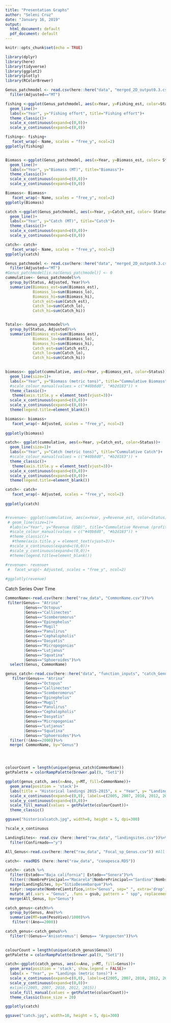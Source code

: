 ```yaml
---
title: "Presentation Graphs"
author: "Seleni Cruz"
date: "January 16, 2019"
output:
  html_document: default
  pdf_document: default
---
```


```r
knitr::opts_chunk$set(echo = TRUE)
```

```r
library(dplyr)
library(here)
library(tidyverse)
library(ggplot2)
library(plotly)
library(RColorBrewer)
```


```r
Genus_patchmodel <- read.csv(here::here("data", "merged_2D_output0.3.csv"))%>%
  filter(Adjusted=="MT")

fishing <-ggplot(Genus_patchmodel, aes(x=Year, y=Fishing_est, color=Status))+
  geom_line()+
  labs(x="Year", y="Fishing effort", title="Fishing effort")+
  theme_classic()+
  scale_x_continuous(expand=c(0,0))+
  scale_y_continuous(expand=c(0,0))

fishing<- fishing+
   facet_wrap(~ Name, scales = "free_y", ncol=2)
ggplotly(fishing)


Biomass <-ggplot(Genus_patchmodel, aes(x=Year, y=Biomass_est, color= Status))+
  geom_line()+
  labs(x="Year", y="Biomass (MT)", title="Biomass")+
  theme_classic()+
  scale_x_continuous(expand=c(0,0))+
  scale_y_continuous(expand=c(0,0))

Biomass<- Biomass+
   facet_wrap(~ Name, scales = "free_y", ncol=2)
ggplotly(Biomass)

catch <-ggplot(Genus_patchmodel, aes(x=Year, y=Catch_est, color= Status))+
  geom_line()+
  labs(x="Year", y="Catch (MT)", title="Catch")+
  theme_classic()+
  scale_x_continuous(expand=c(0,0))+
  scale_y_continuous(expand=c(0,0))

catch<- catch+
   facet_wrap(~ Name, scales = "free_y", ncol=2)
ggplotly(catch)

```



```r
Genus_patchmodel <- read.csv(here::here("data", "merged_2D_output0.3.csv"))%>%
  filter(Adjusted=="MT")
#Genus_patchmodel[is.na(Genus_patchmodel)] <- 0
cummulative<- Genus_patchmodel%>%
  group_by(Status, Adjusted, Year)%>%
  summarize(Biomass_est=sum(Biomass_est), 
            Biomass_lo=sum(Biomass_lo), 
            Biomass_hi=sum(Biomass_hi), 
            Catch_est=sum(Catch_est),
            Catch_lo=sum(Catch_lo), 
            Catch_hi=sum(Catch_hi))


Totals<- Genus_patchmodel%>%
  group_by(Status, Adjusted)%>%
  summarize(Biomass_est=sum(Biomass_est), 
            Biomass_lo=sum(Biomass_lo), 
            Biomass_hi=sum(Biomass_hi), 
            Catch_est=sum(Catch_est),
            Catch_lo=sum(Catch_lo), 
            Catch_hi=sum(Catch_hi))
         
```

```r

biomass<- ggplot(cummulative, aes(x=Year, y=Biomass_est, color=Status))+
  geom_line(size=1)+
  labs(x="Year", y="Biomass (metric tons)", title="Cummulative Biomass")+
  #scale_colour_manual(values = c("#40b8d0", "#b2d183")) +
  theme_classic()+
   theme(axis.title.y = element_text(vjust=3))+
  scale_x_continuous(expand=c(0,0))+
  scale_y_continuous(expand=c(0,0))+
  theme(legend.title=element_blank())

biomass<- biomass+
   facet_wrap(~ Adjusted, scales = "free_y", ncol=2)
  
ggplotly(biomass)

catch<- ggplot(cummulative, aes(x=Year, y=Catch_est, color=Status))+
  geom_line(size=1)+
  labs(x="Year", y="Catch (metric tons)", title="Cummulative Catch")+
  #scale_colour_manual(values = c("#40b8d0", "#b2d183")) +
  theme_classic()+
   theme(axis.title.y = element_text(vjust=3))+
  scale_x_continuous(expand=c(0,0))+
  scale_y_continuous(expand=c(0,0))+
  theme(legend.title=element_blank())

catch<- catch+
   facet_wrap(~ Adjusted, scales = "free_y", ncol=2)
  
ggplotly(catch)


#revenue<- ggplot(cummulative, aes(x=Year, y=Revenue_est, color=Status))+
 # geom_line(size=1)+
  #labs(x="Year", y="Revenue (USD)", title="Cummulative Revenue (profit-cost)")+
  #scale_colour_manual(values = c("#40b8d0", "#b2d183")) +
  #theme_classic()+
   #theme(axis.title.y = element_text(vjust=3))+
  #scale_x_continuous(expand=c(0,0))+
  #scale_y_continuous(expand=c(0,0))+
  #theme(legend.title=element_blank())

#revenue<- revenue+
 #  facet_wrap(~ Adjusted, scales = "free_y", ncol=2)
  
#ggplotly(revenue)
```


Catch Series Over Time 

```r


CommonName<-read.csv(here::here("raw_data", "CommonName.csv"))%>%
 filter(Genus== "Atrina"
        |Genus=="Octopus"
        |Genus=="Callinectes"
        |Genus=="Scomberomorus"
        |Genus=="Epinephelus"
        |Genus=="Mugil"
        |Genus=="Panulirus"
        |Genus=="Cephalopholis"
        |Genus=="Dasyatis"
        |Genus=="Micropogonias"
        |Genus=="Lutjanus"
        |Genus=="Squatina"
        |Genus=="Sphoeroides")%>%
  select(Genus, CommonName)

genus_catch<-read.csv(here::here("data", "function_inputs", "catch_Genus.csv"))%>%
   filter(Genus== "Atrina"
        |Genus=="Octopus"
        |Genus=="Callinectes"
        |Genus=="Scomberomorus"
        |Genus=="Epinephelus"
        |Genus=="Mugil"
        |Genus=="Panulirus"
        |Genus=="Cephalopholis"
        |Genus=="Dasyatis"
        |Genus=="Micropogonias"
        |Genus=="Lutjanus"
        |Genus=="Squatina"
        |Genus=="Sphoeroides")%>%
  filter(!(Ano==2000))%>%
  merge( CommonName, by="Genus")




colourCount = length(unique(genus_catch$CommonName))
getPalette = colorRampPalette(brewer.pal(9, "Set1"))

ggplot(genus_catch, aes(x=Ano, y=MT, fill=CommonName))+
  geom_area(position = 'stack')+
  labs(title = "Historical landings 2015-2015", x = "Year", y= "Landings (metric tons)") +
  scale_x_continuous(expand=c(0,0), labels=c(2005, 2007, 2010, 2012, 2015))+
  scale_y_continuous(expand=c(0,0))+
  scale_fill_manual(values = getPalette(colourCount))+
  theme_classic()

ggsave("historicalcatch.jpg", width=8, height = 5, dpi=300)

?scale_x_continuous
```




```r
LandingSites<- read.csv (here::here("raw_data", "landingsites.csv"))%>%
  filter(Confirmado=="y")

All_Genus<-read.csv(here::here("raw_data", "Focal_sp_Genus.csv")) #All values in USD/MT

catch<- readRDS (here::here("raw_data", "conapesca.RDS"))

catch<- catch %>%
  filter(Estado=="Baja california"| Estado=="Sonora")%>%
  filter(!(NombrePrincipal=="Macarela"|NombrePrincipal=="Sardina"|NombrePrincipal=="Camaron"|NombrePrincipal=="Corvina"|NombrePrincipal=="Calamar"|NombrePrincipal=="Anchoveta"))%>%
  merge(LandingSites, by="SitioDesembarque")%>%
  tidyr::separate(NombreCientifico,into="Genus", sep=" ", extra='drop', remove=FALSE)%>%
  mutate_at(.vars = "Genus", .funs = gsub, pattern = " spp", replacement = "")%>%
  merge(All_Genus, by="Genus")

catch_genus<-catch%>%
  group_by(Genus, Ano)%>%
  summarize(MT=sum(PesoVivo)/1000)%>%
   filter(!(Ano==2000))

catch_genus<-catch_genus%>%
  filter(!(Genus=="Anisotremus"| Genus== "Argopecten"))%>%
  

colourCount = length(unique(catch_genus$Genus))
getPalette = colorRampPalette(brewer.pal(9, "Set1"))

catch<-ggplot(catch_genus, aes(x=Ano, y=MT, fill=Genus))+
  geom_area(position = 'stack', show.legend = FALSE)+
  labs(x = "Year", y= "Landings (metric tons)") +
  scale_x_continuous(expand=c(0,0), labels=c(2005, 2007, 2010, 2012, 2015))+
  scale_y_continuous(expand=c(0,0))+
  #xlim(c(2005, 2007, 2010, 2012, 2015))
  scale_fill_manual(values = getPalette(colourCount))+
  theme_classic(base_size = 20)

ggplotly(catch)

ggsave("catch.jpg", width=10, height = 5, dpi=300)


```



